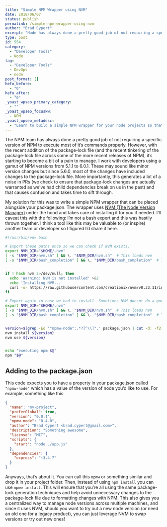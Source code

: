 ```yaml
---
title: "Simple NPM Wrapper using NVM"
date: 2018/06/07
status: publish
permalink: /simple-npm-wrapper-using-nvm
author: "Brad Cypert"
excerpt: "Node has always done a pretty good job of not requiring a specific version of NPM to execute most of it's commands properly. However, with the recent addition of the package-lock file (and the recent tinkering of the package-lock file across some of the more recent releases of NPM), it's starting to become a bit of a pain to manage."
type: post
id: 554
category:
  - "Developer Tools"
  - Node
tag:
  - "Developer Tools"
  - DevOps
  - node
post_format: []
hefo_before:
  - "0"
hefo_after:
  - "0"
_yoast_wpseo_primary_category:
  - ""
_yoast_wpseo_focuskw:
  - NPM
_yoast_wpseo_metadesc:
  - "Learn to build a simple NPM wrapper for your node projects so that your team can easily stay on the same version of NodeJS."
---
```


The NPM team has always done a pretty good job of not requiring a specific version of NPM to execute most of it’s commands properly. However, with the recent addition of the package-lock file (and the recent tinkering of the package-lock file across some of the more recent releases of NPM), it’s starting to become a bit of a pain to manage. I work with developers using a gamut of NPM versions from 5.1.1 to 6.0.1. These may sound like minor version changes but since 5.6.0, most of the changes have included changes to the package-lock file. More importantly, this generates a lot of a noise in PRs (we check to ensure that package-lock changes are actually warranted as we’ve had child dependencies break on us in the past) and that causes confusion and takes time to sift through.

My solution for this was to write a simple NPM wrapper that can be placed alongside your package.json. The wrapper uses [NVM (The Node Version Manager)](https://github.com/creationix/nvm) under the hood and takes care of installing it for you if needed. I’ll caveat this with the following: I’m not a bash expert and this was hastily thrown together. I think a tool like this may be valuable to (or inspire) another team or developer so I figured I’d share it here.

```bash
#!/usr/bin/env bash

# Export these paths once so we can check if NVM exists.
export NVM_DIR="$HOME/.nvm"
[ -s "$NVM_DIR/nvm.sh" ] && \. "$NVM_DIR/nvm.sh"  # This loads nvm
[ -s "$NVM_DIR/bash_completion" ] && \. "$NVM_DIR/bash_completion"  # This loads nvm bash_completion


if ! hash nvm 2>/dev/null; then
  echo 'Warning: NVM is not installed' >&2
  echo 'Installing NVM...'
  curl -o- https://raw.githubusercontent.com/creationix/nvm/v0.33.11/install.sh | bash
fi

# Export again in case we had to install. Sometimes NVM doesnt do a good job manually exporting quick enough.
export NVM_DIR="$HOME/.nvm"
[ -s "$NVM_DIR/nvm.sh" ] && \. "$NVM_DIR/nvm.sh"  # This loads nvm
[ -s "$NVM_DIR/bash_completion" ] && \. "$NVM_DIR/bash_completion"  # This loads nvm bash_completion


version=$(grep -Eo '"npmw-node":.*?[^\\]",' package.json | cut -d: -f2- | tr -dc '[.][:alnum:]')
nvm install ${version}
nvm use ${version}


echo "executing npm $@"
npm "$@"

```

## Adding to the package.json

This code expects you to have a property in your package.json called `"npmw-node"` which has a value of the version of node you’d like to use. For example, something like this:

```json
{
  "name": "my-project",
  "preferGlobal": true,
  "version": "0.0.1",
  "npmw-node": "8.4.0",
  "author": "Brad Cypert <brad.cypert@gmail.com>",
  "description": "Something awesome",
  "license": "MIT",
  "scripts": {
    "start": "node ./app.js"
  },
  "dependencies": {
    "express": "~3.4.7"
  }
}
```

Anyways, that’s about it. You can call this `npmw` or something similar and drop it in your project folder. Then, instead of using `npm install` you can use `npmw install`. This will ensure that you’re all using the same package-lock generation techniques and help avoid unnecessary changes to the package-lock file due to formatting changes with NPM. This also gives you a centralized way to manage node versions across multiple machines, and since it uses NVM, should you want to try out a new node version (or need an old one for a legacy product), you can just leverage NVM to swap versions or try out new ones!
